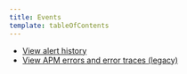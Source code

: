 ```yaml
---
title: Events
template: tableOfContents
---
```


* [View alert history](/docs/apm/applications-menu/events/view-alert-history)
* [View APM errors and error traces (legacy)](/docs/apm/applications-menu/events/view-apm-errors-error-traces-legacy)
